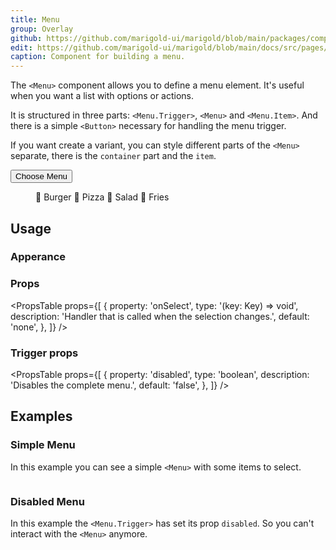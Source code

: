 ```yaml
---
title: Menu
group: Overlay
github: https://github.com/marigold-ui/marigold/blob/main/packages/components/src/Menu/Menu.tsx
edit: https://github.com/marigold-ui/marigold/blob/main/docs/src/pages/components/menu.mdx
caption: Component for building a menu.
---
```


The `<Menu>` component allows you to define a menu element. It's useful when you want a list with options or actions.

It is structured in three parts: `<Menu.Trigger>`, `<Menu>` and `<Menu.Item>`. And there is a simple `<Button>` necessary for handling the menu trigger.

If you want create a variant, you can style different parts of the `<Menu>` separate, there is the `container` part and the `item`.

<Preview>
  <Menu.Trigger>
    <Button variant="menu" size="small">
      Choose Menu
    </Button>
    <Menu>
      <Menu.Item key="burger">🍔 Burger</Menu.Item>
      <Menu.Item key="pizza">🍕 Pizza</Menu.Item>
      <Menu.Item key="salad">🥗 Salad</Menu.Item>
      <Menu.Item key="fries">🍟 Fries</Menu.Item>
    </Menu>
  </Menu.Trigger>
</Preview>

## Usage

### Apperance

<AppearanceTable component={title} />

### Props

<PropsTable
  props={[
    {
      property: 'onSelect',
      type: '(key: Key) => void',
      description: 'Handler that is called when the selection changes.',
      default: 'none',
    },
  ]}
/>

### Trigger props

<PropsTable
  props={[
    {
      property: 'disabled',
      type: 'boolean',
      description: 'Disables the complete menu.',
      default: 'false',
    },
  ]}
/>

## Examples

### Simple Menu

In this example you can see a simple `<Menu>` with some items to select.

```tsx preview file=components/Menu/menu-selected.demo.tsx

```

### Disabled Menu

In this example the `<Menu.Trigger>` has set its prop `disabled`. So you can't interact with the `<Menu>` anymore.

```tsx preview file=components/Menu/menu-disabled.demo.tsx

```
